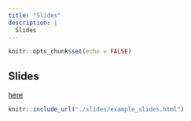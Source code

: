 ```yaml
---
title: "Slides"
description: |
  Slides
---
```


```r
knitr::opts_chunk$set(echo = FALSE)
```

## Slides

[here](slides/example_slides.html)

```r
knitr::include_url("./slides/example_slides.html")
```


